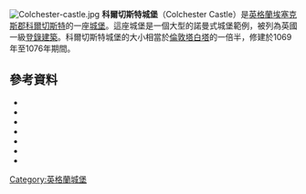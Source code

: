 {{expand|time=2016-03-15T01:38:13+00:00}}
[[Image:Colchester-castle.jpg|thumb]]
'''科爾切斯特城堡'''（Colchester Castle）是[[英格蘭|英格蘭]][[埃塞克斯郡|埃塞克斯郡]][[科爾切斯特|科爾切斯特]]的一座[[城堡|城堡]]。這座城堡是一個大型的諾曼式城堡範例，被列為英國一級[[登錄建築|登錄建築]]。科爾切斯特城堡的大小相當於[[倫敦塔|倫敦塔]][[白塔_(倫敦塔)|白塔]]的一倍半{{sfn|Creighton|2002|p=150}}，修建於1069年至1076年期間。
==參考資料==
{{Reflist}}
*{{Citation |last=Burton |first=Peter A. (editor) |contribution=Colchester Castle |title=The Castle Studies Group Bulletin |volume=14 |year=2012 |format=PDF |url=http://www.castlestudiesgroup.org.uk/CSGBull2012.pdf |accessdate=2016-03-15 |archive-date=2016-03-03 |archive-url=https://web.archive.org/web/20160303224656/http://www.castlestudiesgroup.org.uk/CSGBull2012.pdf |dead-url=no }}
*{{Citation |last=Creighton |first=Oliver |title=Castles and Landscapes |year=2002 |publisher=Continuum |isbn=0-8264-5896-3}}
*{{Citation |last=Crummy |first=Philip |date=December 2000 |title=A Survey of Colchester Castle |publisher=The Colchester Archaeological Trust |accessdate=February 2013 |url=http://cat.essex.ac.uk/reports/MAG-report-0007.pdf |archive-date=2014-10-19 |archive-url=https://web.archive.org/web/20141019082654/http://cat.essex.ac.uk/reports/MAG-report-0007.pdf |dead-url=no }}
*{{Citation |last=Friar |first=Stephen |year=2003 |title=The Sutton Companion to Castles |publisher=Sutton Publishing |location=Stroud |isbn=978-0-7509-3994-2}}
*{{Citation |last=Hull |first=Lise |year=2006|title=Britain's medieval castles |edition=illustrated
|publisher=Greenwood Publishing Group |isbn=978-0-275-98414-4|page=[http://books.google.com/books?id=fBbNJLEWiLIC&lpg=PP1&pg=PA101#v=onepage&q&f=false 101]}}
*{{Citation |author=Museums Staff |year=2011 |title=Colchester Castle Museum: History |publisher=Colchester and Ipswich Museums Service and Colchester Borough Council |url=http://www.colchestermuseums.org.uk/castle/castle_history.html |accessdate=September 2011 |deadurl=yes |archiveurl=https://web.archive.org/web/20110928143420/http://www.colchestermuseums.org.uk/castle/castle_history.html |archivedate=2011-09-28 }}
*{{Citation |last=Wheeler |first=R. E. M. |title=The Vaults under Colchester Castle: a further note |year=1920|volume=10 |journal=Journal of Roman Studies |pages=87–89 |doi=10.2307/295791}}
{{Commons category|Colchester Castle}}
{{Commons category|Colchester Castle Park}}
[[Category:英格蘭城堡|Category:英格蘭城堡]]